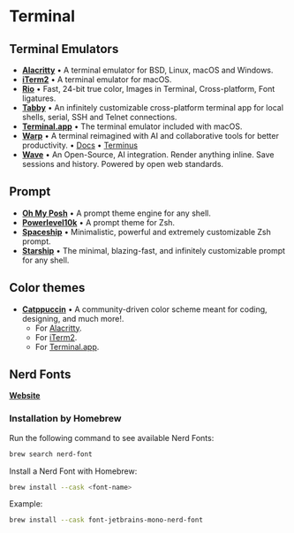 # Terminal

## Terminal Emulators

- **[Alacritty](https://alacritty.org/)** • A terminal emulator for BSD, Linux, macOS and Windows.
- **[iTerm2](https://iterm2.com/)** • A terminal emulator for macOS.
- **[Rio](https://raphamorim.io/rio/)** • Fast, 24-bit true color, Images in Terminal, Cross-platform, Font ligatures.
- **[Tabby](https://tabby.sh/)** • An infinitely customizable cross-platform terminal app for local shells, serial, SSH and Telnet connections.
- **[Terminal.app](https://support.apple.com/guide/terminal/welcome/mac)** • The terminal emulator included with macOS.
- **[Warp](https://www.warp.dev/)** • A terminal reimagined with AI and collaborative tools for better productivity. • [Docs](https://docs.warp.dev/) • [Terminus](https://www.warp.dev/terminus)
- **[Wave](https://www.waveterm.dev/)** • An Open-Source, AI integration. Render anything inline. Save sessions and history. Powered by open web standards.

## Prompt

- **[Oh My Posh](https://ohmyposh.dev/)** • A prompt theme engine for any shell.
- **[Powerlevel10k](https://github.com/romkatv/powerlevel10k)** • A prompt theme for Zsh.
- **[Spaceship](https://spaceship-prompt.sh/)** • Minimalistic, powerful and extremely customizable Zsh prompt.
- **[Starship](https://starship.rs/)** • The minimal, blazing-fast, and infinitely customizable prompt for any shell.

## Color themes

- **[Catppuccin](https://catppuccin.com/)** • A community-driven color scheme meant for coding, designing, and much more!.
  - For [Alacritty](https://github.com/catppuccin/alacritty).
  - For [iTerm2](https://github.com/catppuccin/iterm/tree/main).
  - For [Terminal.app](https://github.com/catppuccin/Terminal.app).

## Nerd Fonts

**[Website](https://www.nerdfonts.com/)**

### Installation by Homebrew

Run the following command to see available Nerd Fonts:

```sh
brew search nerd-font
```

Install a Nerd Font with Homebrew:

```sh
brew install --cask <font-name>
```

Example:

```sh
brew install --cask font-jetbrains-mono-nerd-font
```
